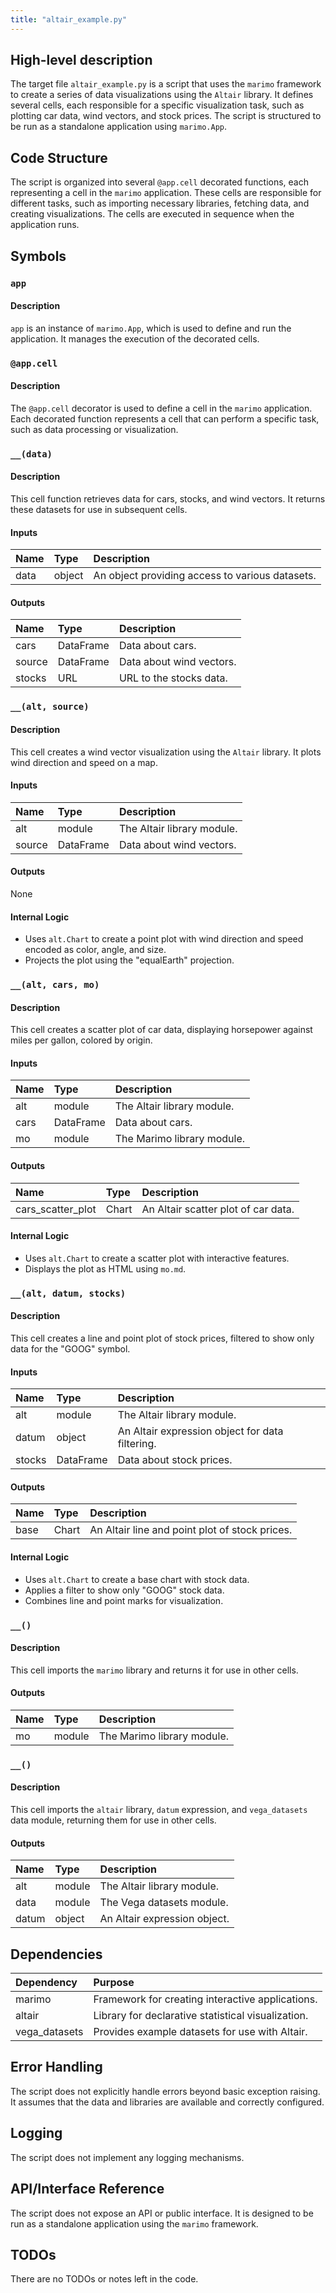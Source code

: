 ```yaml
---
title: "altair_example.py"
---
```


## High-level description

The target file `altair_example.py` is a script that uses the `marimo` framework to create a series of data visualizations using the `Altair` library. It defines several cells, each responsible for a specific visualization task, such as plotting car data, wind vectors, and stock prices. The script is structured to be run as a standalone application using `marimo.App`.

## Code Structure

The script is organized into several `@app.cell` decorated functions, each representing a cell in the `marimo` application. These cells are responsible for different tasks, such as importing necessary libraries, fetching data, and creating visualizations. The cells are executed in sequence when the application runs.

## Symbols

### `app`
#### Description
`app` is an instance of `marimo.App`, which is used to define and run the application. It manages the execution of the decorated cells.

### `@app.cell`
#### Description
The `@app.cell` decorator is used to define a cell in the `marimo` application. Each decorated function represents a cell that can perform a specific task, such as data processing or visualization.

### `__(data)`
#### Description
This cell function retrieves data for cars, stocks, and wind vectors. It returns these datasets for use in subsequent cells.

#### Inputs
| Name | Type | Description |
|:-----|:-----|:------------|
| data | object | An object providing access to various datasets. |

#### Outputs
| Name | Type | Description |
|:-----|:-----|:------------|
| cars | DataFrame | Data about cars. |
| source | DataFrame | Data about wind vectors. |
| stocks | URL | URL to the stocks data. |

### `__(alt, source)`
#### Description
This cell creates a wind vector visualization using the `Altair` library. It plots wind direction and speed on a map.

#### Inputs
| Name | Type | Description |
|:-----|:-----|:------------|
| alt | module | The Altair library module. |
| source | DataFrame | Data about wind vectors. |

#### Outputs
None

#### Internal Logic
- Uses `alt.Chart` to create a point plot with wind direction and speed encoded as color, angle, and size.
- Projects the plot using the "equalEarth" projection.

### `__(alt, cars, mo)`
#### Description
This cell creates a scatter plot of car data, displaying horsepower against miles per gallon, colored by origin.

#### Inputs
| Name | Type | Description |
|:-----|:-----|:------------|
| alt | module | The Altair library module. |
| cars | DataFrame | Data about cars. |
| mo | module | The Marimo library module. |

#### Outputs
| Name | Type | Description |
|:-----|:-----|:------------|
| cars_scatter_plot | Chart | An Altair scatter plot of car data. |

#### Internal Logic
- Uses `alt.Chart` to create a scatter plot with interactive features.
- Displays the plot as HTML using `mo.md`.

### `__(alt, datum, stocks)`
#### Description
This cell creates a line and point plot of stock prices, filtered to show only data for the "GOOG" symbol.

#### Inputs
| Name | Type | Description |
|:-----|:-----|:------------|
| alt | module | The Altair library module. |
| datum | object | An Altair expression object for data filtering. |
| stocks | DataFrame | Data about stock prices. |

#### Outputs
| Name | Type | Description |
|:-----|:-----|:------------|
| base | Chart | An Altair line and point plot of stock prices. |

#### Internal Logic
- Uses `alt.Chart` to create a base chart with stock data.
- Applies a filter to show only "GOOG" stock data.
- Combines line and point marks for visualization.

### `__()`
#### Description
This cell imports the `marimo` library and returns it for use in other cells.

#### Outputs
| Name | Type | Description |
|:-----|:-----|:------------|
| mo | module | The Marimo library module. |

### `__()`
#### Description
This cell imports the `altair` library, `datum` expression, and `vega_datasets` data module, returning them for use in other cells.

#### Outputs
| Name | Type | Description |
|:-----|:-----|:------------|
| alt | module | The Altair library module. |
| data | module | The Vega datasets module. |
| datum | object | An Altair expression object. |

## Dependencies

| Dependency | Purpose |
|:-----------|:--------|
| marimo | Framework for creating interactive applications. |
| altair | Library for declarative statistical visualization. |
| vega_datasets | Provides example datasets for use with Altair. |

## Error Handling

The script does not explicitly handle errors beyond basic exception raising. It assumes that the data and libraries are available and correctly configured.

## Logging

The script does not implement any logging mechanisms.

## API/Interface Reference

The script does not expose an API or public interface. It is designed to be run as a standalone application using the `marimo` framework.

## TODOs

There are no TODOs or notes left in the code.